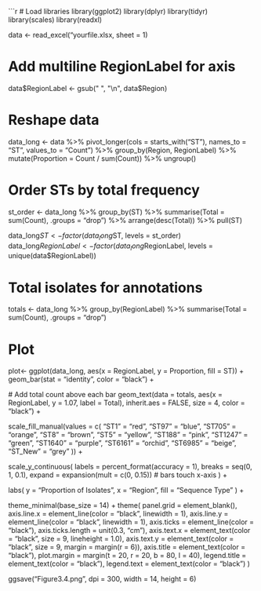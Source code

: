 ```r
# Load libraries
library(ggplot2)
library(dplyr)
library(tidyr)
library(scales)
library(readxl)

data <- read_excel("yourfile.xlsx, sheet = 1)

# Add multiline RegionLabel for axis
data$RegionLabel <- gsub(" ", "\n", data$Region)

# Reshape data
data_long <- data %>%
  pivot_longer(cols = starts_with("ST"), names_to = "ST", values_to = "Count") %>%
  group_by(Region, RegionLabel) %>%
  mutate(Proportion = Count / sum(Count)) %>%
  ungroup()

# Order STs by total frequency
st_order <- data_long %>%
  group_by(ST) %>%
  summarise(Total = sum(Count), .groups = "drop") %>%
  arrange(desc(Total)) %>%
  pull(ST)

data_long$ST <- factor(data_long$ST, levels = st_order)
data_long$RegionLabel <- factor(data_long$RegionLabel, levels = unique(data$RegionLabel))

# Total isolates for annotations
totals <- data_long %>%
  group_by(RegionLabel) %>%
  summarise(Total = sum(Count), .groups = "drop")

# Plot
 plot<- ggplot(data_long, aes(x = RegionLabel, y = Proportion, fill = ST)) +
  geom_bar(stat = "identity", color = "black") +

  # Add total count above each bar
  geom_text(data = totals, aes(x = RegionLabel, y = 1.07, label = Total),
            inherit.aes = FALSE, size = 4, color = "black") +

  scale_fill_manual(values = c(
    "ST1" = "red", "ST97" = "blue", "ST705" = "orange",
    "ST8" = "brown", "ST5" = "yellow", "ST188" = "pink",
    "ST1247" = "green", "ST1640" = "purple", "ST6161" = "orchid",
    "ST6985" = "beige", "ST_New" = "grey"
  )) +

  scale_y_continuous(
    labels = percent_format(accuracy = 1),
    breaks = seq(0, 1, 0.1),
    expand = expansion(mult = c(0, 0.15))  # bars touch x-axis
  ) +

  labs(
    y = "Proportion of Isolates",
    x = "Region",
    fill = "Sequence Type"
  ) +

  theme_minimal(base_size = 14) +
  theme(
    panel.grid = element_blank(),
    axis.line.x = element_line(color = "black", linewidth = 1),
    axis.line.y = element_line(color = "black", linewidth = 1),
    axis.ticks = element_line(color = "black"),
    axis.ticks.length = unit(0.3, "cm"),
    axis.text.x = element_text(color = "black", size = 9, lineheight = 1.0),
    axis.text.y = element_text(color = "black", size = 9, margin = margin(r = 6)),
    axis.title = element_text(color = "black"),
    plot.margin = margin(t = 20, r = 20, b = 80, l = 40),
    legend.title = element_text(color = "black"),
    legend.text = element_text(color = "black")
  )

ggsave("Figure3.4.png", dpi = 300, width = 14, height = 6)
